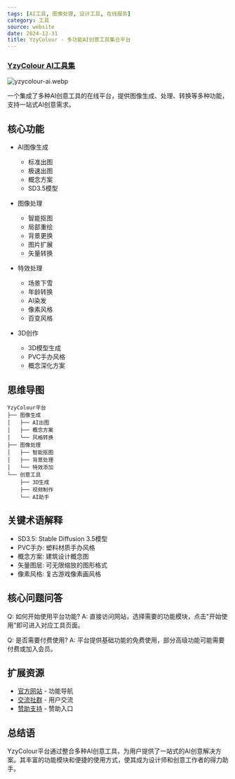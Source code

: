 ```yaml
---
tags: [AI工具, 图像处理, 设计工具, 在线服务]
category: 工具
source: website
date: 2024-12-31
title: YzyColour - 多功能AI创意工具集合平台
---
```


### [YzyColour AI工具集](https://www.yzycolour.top/index.html)

![yzycolour-ai.webp](https://img.mengpeng.tech/i/2024/12/31/67737fcf1aa10.webp)

一个集成了多种AI创意工具的在线平台，提供图像生成、处理、转换等多种功能，支持一站式AI创意需求。

## 核心功能

- AI图像生成
  - 标准出图
  - 极速出图
  - 概念方案
  - SD3.5模型

- 图像处理
  - 智能抠图
  - 局部重绘
  - 背景更换
  - 图片扩展
  - 矢量转换

- 特效处理
  - 场景下雪
  - 年龄转换
  - AI染发
  - 像素风格
  - 百变风格

- 3D创作
  - 3D模型生成
  - PVC手办风格
  - 概念深化方案

## 思维导图
```
YzyColour平台
├── 图像生成
│   ├── AI出图
│   ├── 概念方案
│   └── 风格转换
├── 图像处理
│   ├── 智能抠图
│   ├── 背景处理
│   └── 特效添加
└── 创意工具
    ├── 3D生成
    ├── 视频制作
    └── AI助手
```

## 关键术语解释

- SD3.5: Stable Diffusion 3.5模型
- PVC手办: 塑料材质手办风格
- 概念方案: 建筑设计概念图
- 矢量图层: 可无限缩放的图形格式
- 像素风格: 复古游戏像素画风格

## 核心问题问答

Q: 如何开始使用平台功能?
A: 直接访问网站，选择需要的功能模块，点击"开始使用"即可进入对应工具页面。

Q: 是否需要付费使用?
A: 平台提供基础功能的免费使用，部分高级功能可能需要付费或加入会员。

## 扩展资源

- [官方网站](https://www.yzycolour.top/index.html) - 功能导航
- [交流社群](https://www.yzycolour.top/group) - 用户交流
- [赞助支持](https://www.yzycolour.top/sponsor) - 赞助入口

## 总结语

YzyColour平台通过整合多种AI创意工具，为用户提供了一站式的AI创意解决方案。其丰富的功能模块和便捷的使用方式，使其成为设计师和创意工作者的得力助手。 